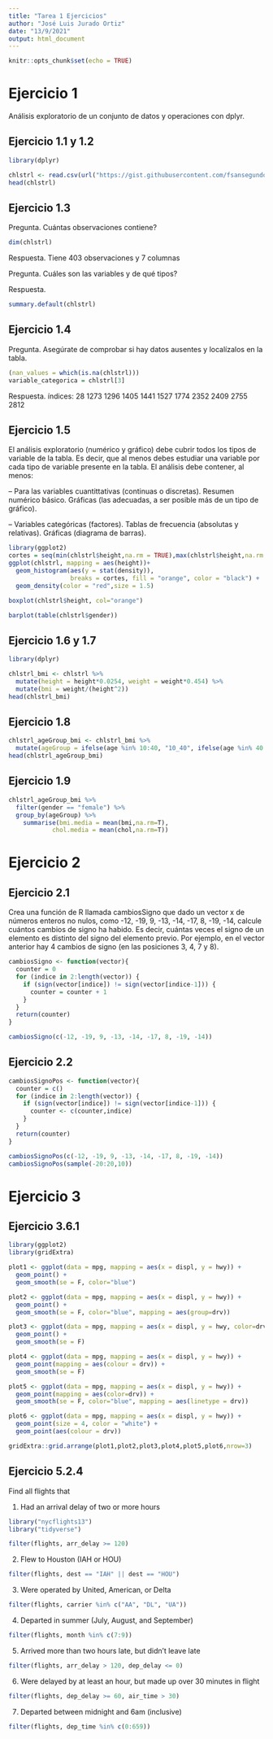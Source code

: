 ```yaml
---
title: "Tarea 1 Ejercicios"
author: "José Luis Jurado Ortiz"
date: "13/9/2021"
output: html_document
---
```


```r
knitr::opts_chunk$set(echo = TRUE)
```

# Ejercicio 1

Análisis exploratorio de un conjunto de datos y operaciones con dplyr.


## Ejercicio 1.1 y 1.2
```r
library(dplyr)

chlstrl <- read.csv(url("https://gist.githubusercontent.com/fsansegundo/ee991e53e1a571dd34034c42b5516eae/raw/2206455b5772e90c5a2a24a3f42a84408fd1d1c5/cholesterol.csv"))
head(chlstrl)
```


## Ejercicio 1.3
Pregunta. Cuántas observaciones contiene?
```r
dim(chlstrl)
```
Respuesta. Tiene 403 observaciones y 7 columnas



Pregunta. Cuáles son las variables y de qué tipos?

Respuesta.
```r
summary.default(chlstrl)
```

## Ejercicio 1.4
Pregunta. Asegúrate de comprobar si hay datos ausentes y localízalos en la tabla.
```r
(nan_values = which(is.na(chlstrl)))
variable_categorica = chlstrl[3]
```

Respuesta. índices: 28 1273 1296 1405 1441 1527 1774 2352 2409 2755 2812


## Ejercicio 1.5
El análisis exploratorio (numérico y gráfico) debe cubrir todos los tipos de variable de la tabla. Es
decir, que al menos debes estudiar una variable por cada tipo de variable presente en la tabla. El
análisis debe contener, al menos:

– Para las variables cuantittativas (continuas o discretas).
  Resumen numérico básico.
  Gráficas (las adecuadas, a ser posible más de un tipo de gráfico).

– Variables categóricas (factores).
  Tablas de frecuencia (absolutas y relativas).
  Gráficas (diagrama de barras).
```r
library(ggplot2)
cortes = seq(min(chlstrl$height,na.rm = TRUE),max(chlstrl$height,na.rm = TRUE), length.out = 11)
ggplot(chlstrl, mapping = aes(height))+
  geom_histogram(aes(y = stat(density)),
                 breaks = cortes, fill = "orange", color = "black") +
  geom_density(color = "red",size = 1.5)
```

```r
boxplot(chlstrl$height, col="orange")
```

```r
barplot(table(chlstrl$gender))
```



## Ejercicio 1.6 y 1.7
```r
library(dplyr)

chlstrl_bmi <- chlstrl %>% 
  mutate(height = height*0.0254, weight = weight*0.454) %>% 
  mutate(bmi = weight/(height^2))
head(chlstrl_bmi)
```



## Ejercicio 1.8
```r
chlstrl_ageGroup_bmi <- chlstrl_bmi %>% 
  mutate(ageGroup = ifelse(age %in% 10:40, "10_40", ifelse(age %in% 40:70,"40_70",ifelse(age %in% 70:100, "70_100","no"))))
head(chlstrl_ageGroup_bmi)

```


## Ejercicio 1.9
```r
chlstrl_ageGroup_bmi %>% 
  filter(gender == "female") %>% 
  group_by(ageGroup) %>% 
    summarise(bmi.media = mean(bmi,na.rm=T),
            chol.media = mean(chol,na.rm=T))
```

# Ejercicio 2

## Ejercicio 2.1

Crea una función de R llamada cambiosSigno que dado un vector x de números enteros no nulos, como
-12, -19, 9, -13, -14, -17, 8, -19, -14,
calcule cuántos cambios de signo ha habido. Es decir, cuántas veces el signo de un elemento es distinto
del signo del elemento previo. Por ejemplo, en el vector anterior hay 4 cambios de signo (en las
posiciones 3, 4, 7 y 8).

```r
cambiosSigno <- function(vector){
  counter = 0
  for (indice in 2:length(vector)) {
    if (sign(vector[indice]) != sign(vector[indice-1])) {
      counter = counter + 1
    }
  }
  return(counter)
}

cambiosSigno(c(-12, -19, 9, -13, -14, -17, 8, -19, -14))
```

## Ejercicio 2.2
```r
cambiosSignoPos <- function(vector){
  counter = c()
  for (indice in 2:length(vector)) {
    if (sign(vector[indice]) != sign(vector[indice-1])) {
      counter <- c(counter,indice)
    }
  }
  return(counter)
}

cambiosSignoPos(c(-12, -19, 9, -13, -14, -17, 8, -19, -14))
cambiosSignoPos(sample(-20:20,10))
```


# Ejercicio 3


## Ejercicio 3.6.1
```r
library(ggplot2)
library(gridExtra)

plot1 <- ggplot(data = mpg, mapping = aes(x = displ, y = hwy)) + 
  geom_point() + 
  geom_smooth(se = F, color="blue")

plot2 <- ggplot(data = mpg, mapping = aes(x = displ, y = hwy)) + 
  geom_point() + 
  geom_smooth(se = F, color="blue", mapping = aes(group=drv))

plot3 <- ggplot(data = mpg, mapping = aes(x = displ, y = hwy, color=drv)) + 
  geom_point() + 
  geom_smooth(se = F)

plot4 <- ggplot(data = mpg, mapping = aes(x = displ, y = hwy)) +
  geom_point(mapping = aes(colour = drv)) + 
  geom_smooth(se = F)

plot5 <- ggplot(data = mpg, mapping = aes(x = displ, y = hwy)) +
  geom_point(mapping = aes(color=drv)) + 
  geom_smooth(se = F, color="blue", mapping = aes(linetype = drv))

plot6 <- ggplot(data = mpg, mapping = aes(x = displ, y = hwy)) +
  geom_point(size = 4, color = "white") +
  geom_point(aes(colour = drv))

gridExtra::grid.arrange(plot1,plot2,plot3,plot4,plot5,plot6,nrow=3)

```

## Ejercicio 5.2.4

Find all flights that

1. Had an arrival delay of two or more hours
```r
library("nycflights13")
library("tidyverse")

filter(flights, arr_delay >= 120)
```


2. Flew to Houston (IAH or HOU)
```r
filter(flights, dest == "IAH" || dest == "HOU")
```


3. Were operated by United, American, or Delta
```r
filter(flights, carrier %in% c("AA", "DL", "UA"))
```


4. Departed in summer (July, August, and September)
```r
filter(flights, month %in% c(7:9))
```


5. Arrived more than two hours late, but didn’t leave late
```r
filter(flights, arr_delay > 120, dep_delay <= 0)
```


6. Were delayed by at least an hour, but made up over 30 minutes in flight
```r
filter(flights, dep_delay >= 60, air_time > 30)
```


7. Departed between midnight and 6am (inclusive)
```r
filter(flights, dep_time %in% c(0:659))
```

